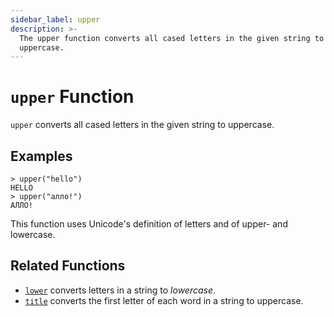 ```yaml
---
sidebar_label: upper
description: >-
  The upper function converts all cased letters in the given string to
  uppercase.
---
```


# `upper` Function

`upper` converts all cased letters in the given string to uppercase.

## Examples

```
> upper("hello")
HELLO
> upper("алло!")
АЛЛО!
```

This function uses Unicode's definition of letters and of upper- and lowercase.

## Related Functions

* [`lower`](/opentf/language/functions/lower) converts letters in a string to _lowercase_.
* [`title`](/opentf/language/functions/title) converts the first letter of each word in a string to uppercase.
